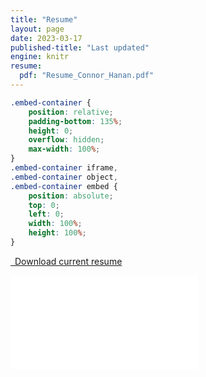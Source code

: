 ```yaml
---
title: "Resume"
layout: page
date: 2023-03-17
published-title: "Last updated"
engine: knitr 
resume:
  pdf: "Resume_Connor_Hanan.pdf"
---
```


```css
.embed-container {
    position: relative;
    padding-bottom: 135%;
    height: 0;
    overflow: hidden;
    max-width: 100%;
}
.embed-container iframe,
.embed-container object,
.embed-container embed {
    position: absolute;
    top: 0;
    left: 0;
    width: 100%;
    height: 100%;
}
```


```{=html}
<p class="text-center">
  <a class="btn btn-primary btn-lg cv-download" href="`r rmarkdown::metadata$resume$pdf`" target="_blank">
    <i class="fa-solid fa-file-arrow-down"></i>&ensp;Download current resume
  </a>
</p>
<div class="embed-container">
  <iframe src="`r rmarkdown::metadata$resume$pdf`" style="border: 0.5px"></iframe>
</div>
```

